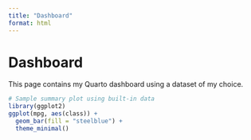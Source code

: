 ```yaml
---
title: "Dashboard"
format: html
---
```


# Dashboard

This page contains my Quarto dashboard using a dataset of my choice.

```r
# Sample summary plot using built-in data
library(ggplot2)
ggplot(mpg, aes(class)) +
  geom_bar(fill = "steelblue") +
  theme_minimal()
```
